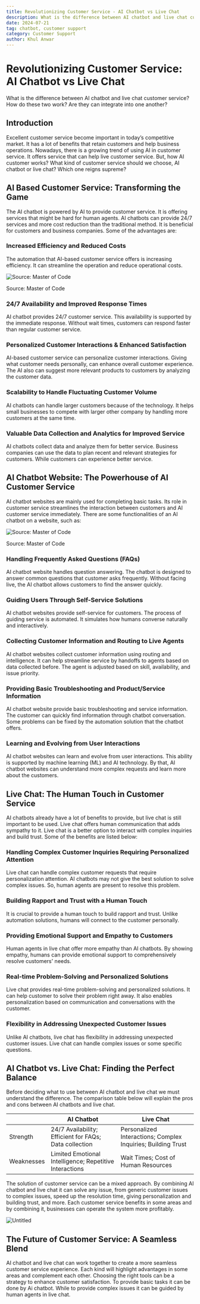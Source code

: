 ```yaml
---
title: Revolutionizing Customer Service - AI Chatbot vs Live Chat
description: What is the difference between AI chatbot and live chat customer service? How do these two work? Are they can integrate into one another?
date: 2024-07-21
tag: chatbot, customer support
category: Customer Support
author: Khul Anwar
---
```


# Revolutionizing Customer Service: AI Chatbot vs Live Chat

What is the difference between AI chatbot and live chat customer service? How do these two work? Are they can integrate into one another?

## **Introduction**

Excellent customer service become important in today’s competitive market. It has a lot of benefits that retain customers and help business operations. Nowadays, there is a growing trend of using AI in customer service. It offers service that can help live customer service. But, how AI customer works? What kind of customer service should we choose, AI chatbot or live chat? Which one reigns supreme?

## AI Based Customer Service: Transforming the Game

The AI chatbot is powered by AI to provide customer service. It is offering services that might be hard for human agents. AI chatbots can provide 24/7 services and more cost reduction than the traditional method. It is beneficial for customers and business companies. Some of the advantages are:

### Increased Efficiency and Reduced Costs

The automation that AI-based customer service offers is increasing efficiency. It can streamline the operation and reduce operational costs.

![Source: Master of Code](./img/chatbot-reduce-cost.png)

Source: Master of Code

### 24/7 Availability and Improved Response Times

AI chatbot provides 24/7 customer service. This availability is supported by the immediate response. Without wait times, customers can respond faster than regular customer service.

### Personalized Customer Interactions & Enhanced Satisfaction

AI-based customer service can personalize customer interactions. Giving what customer needs personally, can enhance overall customer experience. The AI also can suggest more relevant products to customers by analyzing the customer data.

### Scalability to Handle Fluctuating Customer Volume

AI chatbots can handle larger customers because of the technology. It helps small businesses to compete with larger other company by handling more customers at the same time.

### Valuable Data Collection and Analytics for Improved Service

AI chatbots collect data and analyze them for better service. Business companies can use the data to plan recent and relevant strategies for customers. While customers can experience better service.

## AI Chatbot Website: The Powerhouse of AI Customer Service

AI chatbot websites are mainly used for completing basic tasks. Its role in customer service streamlines the interaction between customers and AI customer service immediately. There are some functionalities of an AI chatbot on a website, such as:

![Source: Master of Code](./img/chatbot-usecase.png)

Source: Master of Code

### Handling Frequently Asked Questions (FAQs)

AI chatbot website handles question answering. The chatbot is designed to answer common questions that customer asks frequently. Without facing live, the AI chatbot allows customers to find the answer quickly.

### Guiding Users Through Self-Service Solutions

AI chatbot websites provide self-service for customers. The process of guiding service is automated. It simulates how humans converse naturally and interactively.

### Collecting Customer Information and Routing to Live Agents

AI chatbot websites collect customer information using routing and intelligence. It can help streamline service by handoffs to agents based on data collected before. The agent is adjusted based on skill, availability, and issue priority.

### Providing Basic Troubleshooting and Product/Service Information

AI chatbot website provide basic troubleshooting and service information. The customer can quickly find information through chatbot conversation. Some problems can be fixed by the automation solution that the chatbot offers.

### Learning and Evolving from User Interactions

AI chatbot websites can learn and evolve from user interactions. This ability is supported by machine learning (ML) and AI technology. By that, AI chatbot websites can understand more complex requests and learn more about the customers.

## Live Chat: The Human Touch in Customer Service

AI chatbots already have a lot of benefits to provide, but live chat is still important to be used. Live chat offers human communication that adds sympathy to it. Live chat is a better option to interact with complex inquiries and build trust. Some of the benefits are listed below:

### Handling Complex Customer Inquiries Requiring Personalized Attention

Live chat can handle complex customer requests that require personalization attention. AI chatbots may not give the best solution to solve complex issues. So, human agents are present to resolve this problem.

### Building Rapport and Trust with a Human Touch

It is crucial to provide a human touch to build rapport and trust. Unlike automation solutions, humans will connect to the customer personally.

### Providing Emotional Support and Empathy to Customers

Human agents in live chat offer more empathy than AI chatbots. By showing empathy, humans can provide emotional support to comprehensively resolve customers' needs.

### Real-time Problem-Solving and Personalized Solutions

Live chat provides real-time problem-solving and personalized solutions. It can help customer to solve their problem right away. It also enables personalization based on communication and conversations with the customer.

### Flexibility in Addressing Unexpected Customer Issues

Unlike AI chatbots, live chat has flexibility in addressing unexpected customer issues. Live chat can handle complex issues or some specific questions.

## AI Chatbot vs. Live Chat: Finding the Perfect Balance

Before deciding what to use between AI chatbot and live chat we must understand the difference. The comparison table below will explain the pros and cons between AI chatbots and live chat.

|  | AI Chatbot | Live Chat |
| --- | --- | --- |
| Strength | 24/7 Availability; Efficient for FAQs; Data collection | Personalized Interactions; Complex Inquiries; Building Trust |
| Weaknesses | Limited Emotional Intelligence; Repetitive Interactions | Wait Times; Cost of Human Resources |

The solution of customer service can be a mixed approach. By combining AI chatbot and live chat it can solve any issue, from generic customer issues to complex issues, speed up the resolution time, giving personalization and building trust, and more. Each customer service benefits in some areas and by combining it, businesses can operate the system more profitably.

![Untitled](./img/chatbot-ai-agent.png)

## The Future of Customer Service: A Seamless Blend

AI chatbot and live chat can work together to create a more seamless customer service experience. Each kind will highlight advantages in some areas and complement each other. Choosing the right tools can be a strategy to enhance customer satisfaction. To provide basic tasks it can be done by Ai chatbot. While to provide complex issues it can be guided by human agents in live chat.